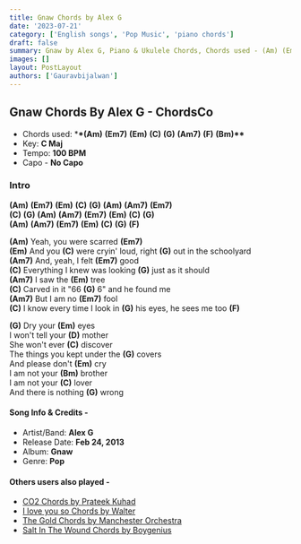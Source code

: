 ```yaml
---
title: Gnaw Chords by Alex G
date: '2023-07-21'
category: ['English songs', 'Pop Music', 'piano chords']
draft: false
summary: Gnaw by Alex G, Piano & Ukulele Chords, Chords used - (Am) (Em7) (Em) (C) (G) (Am7) (F) (Bm), Capo - No Capo, Key - C major.
images: []
layout: PostLayout
authors: ['Gauravbijalwan']
---
```


## Gnaw Chords By Alex G - ChordsCo

- Chords used: \***\*(Am)** **(Em7)** **(Em)** **(C)** **(G)** **(Am7)** **(F)** **(Bm)\*\***
- Key: **C Maj**
- Tempo: **100 BPM**
- Capo - **No Capo**

### Intro

**(Am)** **(Em7)** **(Em)** **(C)** **(G)** **(Am)** **(Am7)** **(Em7)** \
**(C)** **(G)** **(Am)** **(Am7)** **(Em7)** **(Em)** **(C)** **(G)** \
**(Am)** **(Am7)** **(Em7)** **(Em)** **(C)** **(G)** **(F)**

**(Am)** Yeah, you were scarred **(Em7)**\
**(Em)** And you **(C)** were cryin' loud, right **(G)** out in the schoolyard\
**(Am7)** And, yeah, I felt **(Em7)** good\
**(C)** Everything I knew was looking **(G)** just as it should\
**(Am7)** I saw the **(Em)** tree\
**(C)** Carved in it "66 **(G)** 6" and he found me\
**(Am7)** But I am no **(Em7)** fool\
**(C)** I know every time I look in **(G)** his eyes, he sees me too **(F)**

**(G)** Dry your **(Em)** eyes\
I won't tell your **(D)** mother\
She won't ever **(C)** discover\
The things you kept under the **(G)** covers\
And please don't **(Em)** cry\
I am not your **(Bm)** brother\
I am not your **(C)** lover\
And there is nothing **(G)** wrong

#### Song Info & Credits -

- Artist/Band: **Alex G**
- Release Date: **Feb 24, 2013**
- Album: **Gnaw**
- Genre: **Pop**

#### Others users also played -

- [CO2 Chords by Prateek Kuhad](https://www.chordsco.com/chords/co2-chords-by-prateek-kuhad)
- [I love you so Chords by Walter](https://www.chordsco.com/chords/i-love-you-so-chords-by-walter)
- [The Gold Chords by Manchester Orchestra](https://www.chordsco.com/chords/the-gold-chords-by-manchester-orchestra)
- [Salt In The Wound Chords by Boygenius](https://www.chordsco.com/chords/salt-in-the-wound-chords-by-boygenius)
